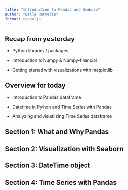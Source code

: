 ```yaml
---
title: "Introduction to Pandas and Seaborn"
author: "Bella Ratmelia"
format: revealjs
---
```


## Recap from yesterday

-  Python libraries / packages

-  Introduction to Numpy & Numpy-financial

-  Getting started with visualizations with matplotlib

## Overview for today

-  Introduction to Pandas dataframe

-  Datetime in Python and Time Series with Pandas

-  Analyzing and visualizing Time Series dataframe 

## Section 1: What and Why Pandas

## Section 2: Visualization with Seaborn

## Section 3: DateTime object 

## Section 4: Time Series with Pandas
